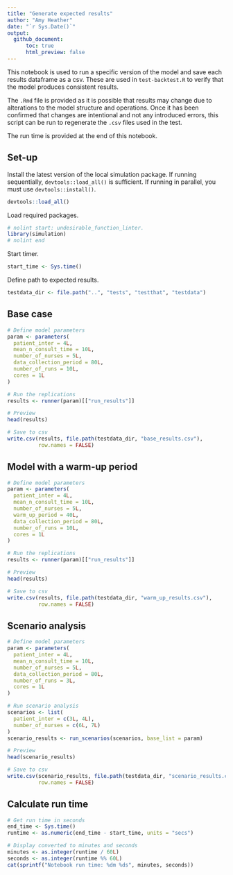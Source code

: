 ```yaml
---
title: "Generate expected results"
author: "Amy Heather"
date: "`r Sys.Date()`"
output:
  github_document:
      toc: true
      html_preview: false
---
```


This notebook is used to run a specific version of the model and save each results dataframe as a csv. These are used in `test-backtest.R` to verify that the model produces consistent results.

The `.Rmd` file is provided as it is possible that results may change due to alterations to the model structure and operations. Once it has been confirmed that changes are intentional and not any introduced errors, this script can be run to regenerate the `.csv` files used in the test.

The run time is provided at the end of this notebook.

## Set-up

Install the latest version of the local simulation package. If running sequentially, `devtools::load_all()` is sufficient. If running in parallel, you must use `devtools::install()`.

```r
devtools::load_all()
```

Load required packages.

```r
# nolint start: undesirable_function_linter.
library(simulation)
# nolint end
```

Start timer.

```r
start_time <- Sys.time()
```

Define path to expected results.

```r
testdata_dir <- file.path("..", "tests", "testthat", "testdata")
```

## Base case

```r
# Define model parameters
param <- parameters(
  patient_inter = 4L,
  mean_n_consult_time = 10L,
  number_of_nurses = 5L,
  data_collection_period = 80L,
  number_of_runs = 10L,
  cores = 1L
)

# Run the replications
results <- runner(param)[["run_results"]]

# Preview
head(results)

# Save to csv
write.csv(results, file.path(testdata_dir, "base_results.csv"),
          row.names = FALSE)
```

## Model with a warm-up period

```r
# Define model parameters
param <- parameters(
  patient_inter = 4L,
  mean_n_consult_time = 10L,
  number_of_nurses = 5L,
  warm_up_period = 40L,
  data_collection_period = 80L,
  number_of_runs = 10L,
  cores = 1L
)

# Run the replications
results <- runner(param)[["run_results"]]

# Preview
head(results)

# Save to csv
write.csv(results, file.path(testdata_dir, "warm_up_results.csv"),
          row.names = FALSE)
```

## Scenario analysis

```r
# Define model parameters
param <- parameters(
  patient_inter = 4L,
  mean_n_consult_time = 10L,
  number_of_nurses = 5L,
  data_collection_period = 80L,
  number_of_runs = 3L,
  cores = 1L
)

# Run scenario analysis
scenarios <- list(
  patient_inter = c(3L, 4L),
  number_of_nurses = c(6L, 7L)
)
scenario_results <- run_scenarios(scenarios, base_list = param)

# Preview
head(scenario_results)

# Save to csv
write.csv(scenario_results, file.path(testdata_dir, "scenario_results.csv"),
          row.names = FALSE)
```

## Calculate run time

```r
# Get run time in seconds
end_time <- Sys.time()
runtime <- as.numeric(end_time - start_time, units = "secs")

# Display converted to minutes and seconds
minutes <- as.integer(runtime / 60L)
seconds <- as.integer(runtime %% 60L)
cat(sprintf("Notebook run time: %dm %ds", minutes, seconds))
```
